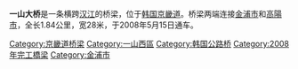 {{Infobox Korean name
|img=
|caption=
|hangul=일산대교
|hanja=一山大橋
|rr=Ilsan daegyo
|mr=Ilsan taegyo
}}
'''一山大桥'''是一条横跨[[漢江_(韓國)|汉江]]的桥梁，位于[[韩国|韩国]][[京畿道|京畿道]]。桥梁两端连接[[金浦市|金浦市]]和[[高陽市|高陽市]]，全长1.84公里，宽28米，于2008年5月15日通车。

{{汉江大桥}}

[[Category:京畿道桥梁|Category:京畿道桥梁]]
[[Category:一山西區|Category:一山西區]]
[[Category:韩国公路桥|Category:韩国公路桥]]
[[Category:2008年完工橋梁|Category:2008年完工橋梁]]
[[Category:金浦市|Category:金浦市]]
{{South Korea-stub}}